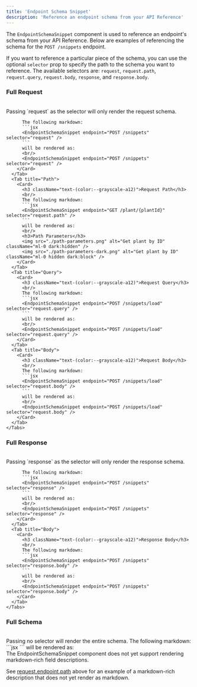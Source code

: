 ```yaml
---
title: 'Endpoint Schema Snippet'
description: 'Reference an endpoint schema from your API Reference'
---
```


The `EndpointSchemaSnippet` component is used to reference an endpoint's schema from 
your API Reference. Below are examples of referencing the schema for the `POST /snippets` endpoint.

If you want to reference a particular piece of the schema, you can use the optional `selector` prop
to specify the path to the schema you want to reference. The available selectors are: `request`,
`request.path`, `request.query`, `request.body`, `response`, and `response.body`.

<Tabs>
  <Tab title="Request">
    <Tabs>
      <Tab title="Full">
        <Card>
          <h3 className="text-(color:--grayscale-a12)">Full Request</h3>
          <br/>
          Passing `request` as the selector will only render the request schema.
          
          The following markdown:
          ```jsx
          <EndpointSchemaSnippet endpoint="POST /snippets" selector="request" />
          ```
          will be rendered as:
          <br/>
          <EndpointSchemaSnippet endpoint="POST /snippets" selector="request" />
        </Card>
      </Tab>
      <Tab title="Path">
        <Card>
          <h3 className="text-(color:--grayscale-a12)">Request Path</h3>
          <br/>
          The following markdown:
          ```jsx
          <EndpointSchemaSnippet endpoint="GET /plant/{plantId}" selector="request.path" />
          ```
          will be rendered as:
          <br/>
          <h3>Path Parameters</h3>
          <img src="./path-parameters.png" alt="Get plant by ID" className="ml-0 dark:hidden" />
          <img src="./path-parameters-dark.png" alt="Get plant by ID" className="ml-0 hidden dark:block" />
        </Card>
      </Tab>
      <Tab title="Query">
        <Card>
          <h3 className="text-(color:--grayscale-a12)">Request Query</h3>
          <br/>
          The following markdown:
          ```jsx
          <EndpointSchemaSnippet endpoint="POST /snippets/load" selector="request.query" />
          ```
          will be rendered as:
          <br/>
          <EndpointSchemaSnippet endpoint="POST /snippets/load" selector="request.query" />
        </Card>
      </Tab>
      <Tab title="Body">
        <Card>
          <h3 className="text-(color:--grayscale-a12)">Request Body</h3>
          <br/>
          The following markdown:
          ```jsx
          <EndpointSchemaSnippet endpoint="POST /snippets/load" selector="request.body" />
          ```
          will be rendered as:
          <br/>
          <EndpointSchemaSnippet endpoint="POST /snippets/load" selector="request.body" />
        </Card>
      </Tab>
    </Tabs>
  </Tab>
  
  <Tab title="Response">
    <Tabs>
      <Tab title="Full">
        <Card>
          <h3 className="text-(color:--grayscale-a12)">Full Response</h3>
          <br/>
          Passing `response` as the selector will only render the response schema.
          
          The following markdown:
          ```jsx
          <EndpointSchemaSnippet endpoint="POST /snippets" selector="response" />
          ```
          will be rendered as:
          <br/>
          <EndpointSchemaSnippet endpoint="POST /snippets" selector="response" />
        </Card>
      </Tab>
      <Tab title="Body">
        <Card>
          <h3 className="text-(color:--grayscale-a12)">Response Body</h3>
          <br/>
          The following markdown:
          ```jsx
          <EndpointSchemaSnippet endpoint="POST /snippets" selector="response.body" />
          ```
          will be rendered as:
          <br/>
          <EndpointSchemaSnippet endpoint="POST /snippets" selector="response.body" />
        </Card>
      </Tab>
    </Tabs>
  </Tab>

  <Tab title="Full Schema">
    <Card>
      <h3 className="text-(color:--grayscale-a12)">Full Schema</h3>
      <br/>
      Passing no selector will render the entire schema. The following markdown:
      ```jsx
      <EndpointSchemaSnippet endpoint="POST /snippets" />
      ```
      will be rendered as:
      <br/>
      <EndpointSchemaSnippet endpoint="POST /snippets" />
    </Card>
  </Tab>
</Tabs>

<Warning>
  The EndpointSchemaSnippet component does not yet support rendering markdown-rich field descriptions.
  
  See [request.endpoint.path](/docs/content/components/schema-snippet#request.endpoint.path) above for an example of a markdown-rich description that does not yet render as markdown.
</Warning>
